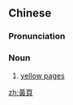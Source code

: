 {{also|黄页}}
==Chinese==
{{zh-forms|s=黄页}}

===Pronunciation===
{{zh-pron
|m=huángyè,er=y
|c=wong4 jip6
|cat=n
}}

===Noun===
{{zh-noun}}

# [[yellow pages]]

[[zh:黃頁]]